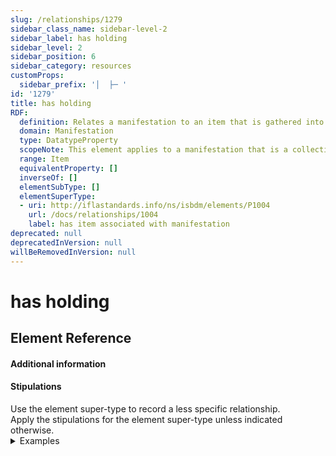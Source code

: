 ```yaml
---
slug: /relationships/1279
sidebar_class_name: sidebar-level-2
sidebar_label: has holding
sidebar_level: 2
sidebar_position: 6
sidebar_category: resources
customProps:
  sidebar_prefix: '│  ├─ '
id: '1279'
title: has holding
RDF:
  definition: Relates a manifestation to an item that is gathered into a collection.
  domain: Manifestation
  type: DatatypeProperty
  scopeNote: This element applies to a manifestation that is a collection manifestation.
  range: Item
  equivalentProperty: []
  inverseOf: []
  elementSubType: []
  elementSuperType:
  - uri: http://iflastandards.info/ns/isbdm/elements/P1004
    url: /docs/relationships/1004
    label: has item associated with manifestation
deprecated: null
deprecatedInVersion: null
willBeRemovedInVersion: null
---
```

# has holding

## Element Reference
<ElementReference frontMatter={frontMatter} />

#### Additional information

#### Stipulations

<div className="stip">
  Use the element super-type to record a less specific relationship.
</div>

<div className="stip">
  Apply the stipulations for the element super-type unless indicated otherwise.
  
  <details>
  <summary>Examples</summary>
  
  | Property | Value |
  |:---------|:------|
  | has holding | "Corso delli fiumi Drino, e Boiana nella Dalmatia (1688; sheet; CPL GE DD-2987 (6012))" |
  
  *[Full example: <InLink href="/docs/fullex/fx078">Collection (Bibliothèque nationale de France, département Cartes et plans)</InLink>.]*
  </details>
</div>

